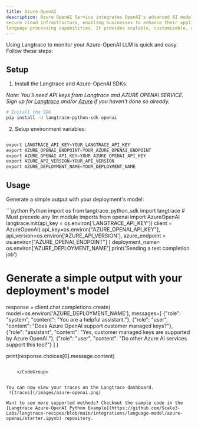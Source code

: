 ```yaml
---
title: Azure-OpenAI
description: Azure OpenAI Service integrates OpenAI's advanced AI models, like GPT-4, with Azure's
secure cloud infrastructure, enabling businesses to enhance their applications with sophisticated
language processing capabilities. It provides scalable, customizable, and enterprise-grade AI solutions while ensuring data privacy and compliance. This service leverages Azure's reliability and security to offer powerful AI functionalities across various use cases.
---
```


Using Langtrace to monitor your Azure-OpenAI LLM is quick and easy. Follow these steps:

## Setup

1. Install the Langtrace and Azure-OpenAI SDKs.

*Note: You'll need API keys from Langtrace and AZURE OPENAI SERVICE. Sign up for [Langtrace](https://langtrace.ai) and/or [Azure](https://azure.microsoft.com/en-us/free/ai-services/?azure-portal=true/) if you haven't done so already.*

```bash Python
# Install the SDK
pip install -U langtrace-python-sdk openai
```

2. Setup environment variables:

```python Python

export LANGTRACE_API_KEY=YOUR_LANGTRACE_API_KEY
export AZURE_OPENAI_ENDPOINT=YOUR_AZURE_OPENAI_ENDPOINT
export AZURE_OPENAI_API_KEY=YOUR_AZURE_OPENAI_API_KEY
export AZURE_API_VERSION=YOUR_API_VERSION
export AZURE_DEPLOYMENT_NAME=YOUR_DEPLOYMENT_NAME
```

## Usage

Generate a simple output with your deployment's model:

<CodeGroup>
  ```python Python
import os
from langtrace_python_sdk import langtrace # Must precede any llm module imports
from openai import AzureOpenAI
langtrace.init(api_key = os.environ['LANGTRACE_API_KEY'])
client = AzureOpenAI(
    api_key=os.environ["AZURE_OPENAI_API_KEY"],
    api_version=os.environ['AZURE_API_VERSION'],
    azure_endpoint = os.environ["AZURE_OPENAI_ENDPOINT"]
    )
deployment_name= os.environ['AZURE_DEPLOYMENT_NAME']
print('Sending a test completion job')

# Generate a simple output with your deployment's model

response = client.chat.completions.create(
    model=os.environ['AZURE_DEPLOYMENT_NAME'],
    messages=[
        {"role": "system", "content": "You are a helpful assistant."},
        {"role": "user", "content": "Does Azure OpenAI support customer managed keys?"},
        {"role": "assistant", "content": "Yes, customer managed keys are supported by Azure OpenAI."},
        {"role": "user", "content": "Do other Azure AI services support this too?"}
    ]
)

print(response.choices[0].message.content)
```

    </CodeGroup>


You can now view your traces on the Langtrace dashboard.
 ![traces](/images/azure-openai.png)

Want to see more supported methods? Checkout the sample code in the [Langtrace Azure-OpenAI Python Example](https://github.com/Scale3-Labs/langtrace-recipes/blob/main/integrations/language-model/azure-openai/starter.ipynb) repository.